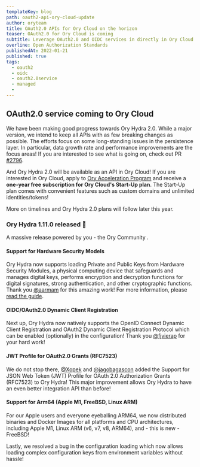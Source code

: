 ```yaml
---
templateKey: blog
path: oauth2-api-ory-cloud-update
author: oryteam
title: OAuth2.0 APIs for Ory Cloud on the horizon
teaser: OAuth2.0 for Ory Cloud is coming
subtitle: Leverage OAuth2.0 and OIDC services in directly in Ory Cloud.
overline: Open Authorization Standards
publishedAt: 2022-01-21
published: true
tags:
  - oauth2
  - oidc
  - oauth2.0service
  - managed
  -
---
```


## OAuth2.0 service coming to Ory Cloud

We have been making good progress towards Ory Hydra 2.0. While a major version,
we intend to keep all APIs with as few breaking changes as possible. The efforts
focus on some long-standing issues in the persistence layer. In particular, data
growth rate and performance improvements are the focus areas! If you are
interested to see what is going on, check out PR
[#2796](https://github.com/ory/hydra/pull/2796).

And Ory Hydra 2.0 will be available as an API in Ory Cloud! If you are
interested in Ory Cloud, apply to
[Ory Acceleration Program](https://share-eu1.hsforms.com/1KWJxgKzNQWOjR9r5blC41wextgn)
and receive a **one-year free subscription for Ory Cloud's Start-Up plan**. The
Start-Up plan comes with convenient features such as custom domains and
unlimited identities/tokens!

More on timelines and Ory Hydra 2.0 plans will follow later this year.

### Ory Hydra 1.11.0 released 🎉

A massive release powered by you - the Ory Community .

#### Support for Hardware Security Models

Ory Hydra now supports loading Private and Public Keys from Hardware Security
Modules, a physical computing device that safeguards and manages digital keys,
performs encryption and decryption functions for digital signatures, strong
authentication, and other cryptographic functions. Thank you
[@aarmam](https://github.com/aarmam) for this amazing work! For more
information, please
[read the guide](https://www.ory.sh/hydra/docs/next/guides/hsm-support).

#### OIDC/OAuth2.0 Dynamic Client Registration

Next up, Ory Hydra now natively supports the OpenID Connect Dynamic Client
Registration and OAuth2 Dynamic Client Registration Protocol which can be
enabled (optionally) in the configuration! Thank you
[@fjvierap](https://github.com/fjvierap) for your hard work!

#### JWT Profile for OAuth2.0 Grants (RFC7523)

We do not stop there, [@Xopek](https://github.com/Xopek) and
[@jagobagascon](https://github.com/jagobagascon) added the Support for JSON Web
Token (JWT) Profile for OAuth 2.0 Authorization Grants (RFC7523) to Ory Hydra!
This major improvement allows Ory Hydra to have an even better integration API
than before!

#### Support for Arm64 (Apple M1, FreeBSD, Linux ARM)

For our Apple users and everyone eyeballing ARM64, we now distributed binaries
and Docker Images for all platforms and CPU architectures, including Apple M1,
Linux ARM (v6, v7, v8, ARM64), and - this is new - FreeBSD!

Lastly, we resolved a bug in the configuration loading which now allows loading
complex configuration keys from environment variables without hassle!

